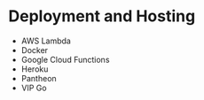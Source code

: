 <Meta title="Deployment and Hosting|Deployment and Hosting" />

# Deployment and Hosting
* AWS Lambda
* Docker
* Google Cloud Functions
* Heroku
* Pantheon
* VIP Go